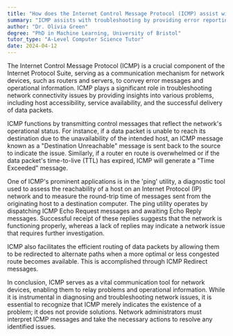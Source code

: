 ```yaml
---
title: "How does the Internet Control Message Protocol (ICMP) assist with troubleshooting?"
summary: "ICMP assists with troubleshooting by providing error reporting and operational information about network connectivity issues."
author: "Dr. Olivia Green"
degree: "PhD in Machine Learning, University of Bristol"
tutor_type: "A-Level Computer Science Tutor"
date: 2024-04-12
---
```


The Internet Control Message Protocol (ICMP) is a crucial component of the Internet Protocol Suite, serving as a communication mechanism for network devices, such as routers and servers, to convey error messages and operational information. ICMP plays a significant role in troubleshooting network connectivity issues by providing insights into various problems, including host accessibility, service availability, and the successful delivery of data packets.

ICMP functions by transmitting control messages that reflect the network's operational status. For instance, if a data packet is unable to reach its destination due to the unavailability of the intended host, an ICMP message known as a "Destination Unreachable" message is sent back to the source to indicate the issue. Similarly, if a router en route is overwhelmed or if the data packet's time-to-live (TTL) has expired, ICMP will generate a "Time Exceeded" message.

One of ICMP's prominent applications is in the 'ping' utility, a diagnostic tool used to assess the reachability of a host on an Internet Protocol (IP) network and to measure the round-trip time of messages sent from the originating host to a destination computer. The ping utility operates by dispatching ICMP Echo Request messages and awaiting Echo Reply messages. Successful receipt of these replies suggests that the network is functioning properly, whereas a lack of replies may indicate a network issue that requires further investigation.

ICMP also facilitates the efficient routing of data packets by allowing them to be redirected to alternate paths when a more optimal or less congested route becomes available. This is accomplished through ICMP Redirect messages.

In conclusion, ICMP serves as a vital communication tool for network devices, enabling them to relay problems and operational information. While it is instrumental in diagnosing and troubleshooting network issues, it is essential to recognize that ICMP merely indicates the existence of a problem; it does not provide solutions. Network administrators must interpret ICMP messages and take the necessary actions to resolve any identified issues.
    